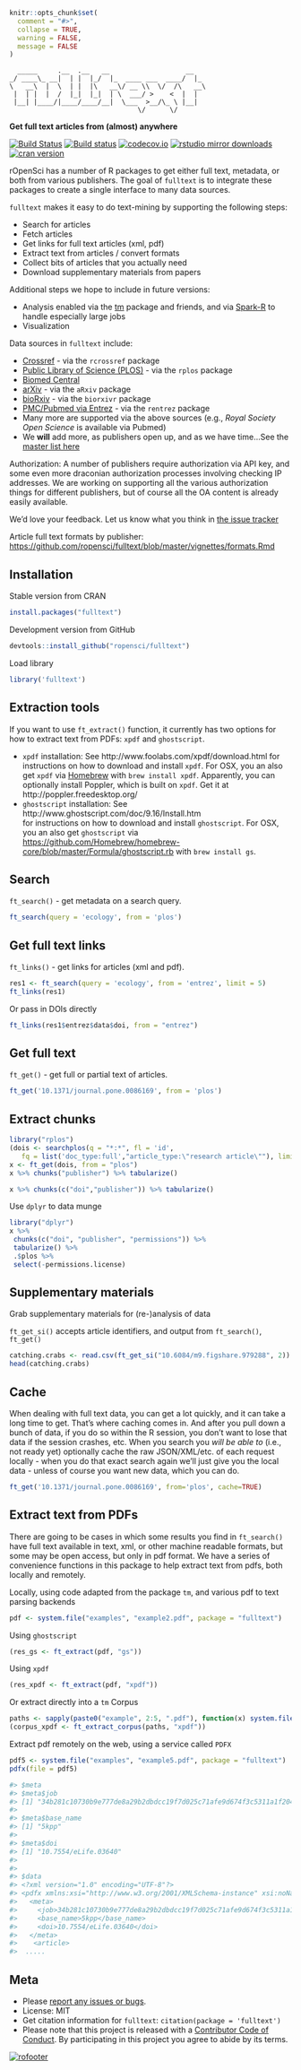 ```r
knitr::opts_chunk$set(
  comment = "#>",
  collapse = TRUE,
  warning = FALSE,
  message = FALSE
)
```

```
  _____     .__  .__   __                   __
_/ ____\_ __|  | |  |_/  |_  ____ ___  ____/  |_
\   __\  |  \  | |  |\   __\/ __ \\  \/  /\   __\
 |  | |  |  /  |_|  |_|  | \  ___/ >    <  |  |
 |__| |____/|____/____/__|  \___  >__/\_ \ |__|
                                \/      \/
```

__Get full text articles from (almost) anywhere__

[![Build Status](https://api.travis-ci.org/ropensci/fulltext.png)](https://travis-ci.org/ropensci/fulltext)
[![Build status](https://ci.appveyor.com/api/projects/status/y487h3ec5wc2s20m/branch/master?svg=true)](https://ci.appveyor.com/project/sckott/fulltext/branch/master)
[![codecov.io](https://codecov.io/github/ropensci/fulltext/coverage.svg?branch=master)](https://codecov.io/github/ropensci/fulltext?branch=master)
[![rstudio mirror downloads](http://cranlogs.r-pkg.org/badges/fulltext)](https://github.com/metacran/cranlogs.app)
[![cran version](http://www.r-pkg.org/badges/version/fulltext)](https://cran.r-project.org/package=fulltext)

rOpenSci has a number of R packages to get either full text, metadata, or both from various publishers. The goal of `fulltext` is to integrate these packages to create a single interface to many data sources.

`fulltext` makes it easy to do text-mining by supporting the following steps:

* Search for articles
* Fetch articles
* Get links for full text articles (xml, pdf)
* Extract text from articles / convert formats
* Collect bits of articles that you actually need
* Download supplementary materials from papers

Additional steps we hope to include in future versions:

* Analysis enabled via the [tm](https://cran.r-project.org/package=tm) package and friends, and via [Spark-R](https://amplab-extras.github.io/SparkR-pkg/) to handle especially large jobs
* Visualization

Data sources in `fulltext` include:

* [Crossref](http://www.crossref.org/) - via the `rcrossref` package
* [Public Library of Science (PLOS)](https://www.plos.org/) - via the `rplos` package
* [Biomed Central](http://www.biomedcentral.com/)
* [arXiv](https://arxiv.org) - via the `aRxiv` package
* [bioRxiv](http://biorxiv.org/) - via the `biorxivr` package
* [PMC/Pubmed via Entrez](http://www.ncbi.nlm.nih.gov/) - via the `rentrez` package
* Many more are supported via the above sources (e.g., _Royal Society Open Science_ is 
available via Pubmed)
* We __will__ add more, as publishers open up, and as we have time...See the [master list here](https://github.com/ropensci/fulltext/issues/4#issuecomment-52376743)

Authorization: A number of publishers require authorization via API key, and some even more
draconian authorization processes involving checking IP addresses. We are working on supporting
all the various authorization things for different publishers, but of course all the OA content
is already easily available. 

We'd love your feedback. Let us know what you think in [the issue tracker](https://github.com/ropensci/fulltext/issues)

Article full text formats by publisher:  [https://github.com/ropensci/fulltext/blob/master/vignettes/formats.Rmd](https://github.com/ropensci/fulltext/blob/master/vignettes/formats.Rmd)

## Installation

Stable version from CRAN

```r
install.packages("fulltext")
```

Development version from GitHub

```r
devtools::install_github("ropensci/fulltext")
```

Load library

```r
library('fulltext')
```

## Extraction tools

If you want to use `ft_extract()` function, it currently has two options for how to extract text from PDFs: `xpdf` and `ghostscript`. 

* `xpdf` installation: See http://www.foolabs.com/xpdf/download.html for instructions on how to download and install `xpdf`. For OSX, you an also get `xpdf` via [Homebrew](https://github.com/homebrew/homebrew-x11/blob/master/xpdf.rb) with `brew install xpdf`. Apparently, you can optionally install Poppler, which is built on `xpdf`. Get it at http://poppler.freedesktop.org/
* `ghostscript` installation: See http://www.ghostscript.com/doc/9.16/Install.htm  
for instructions on how to download and install `ghostscript`. For OSX, you an also get `ghostscript` via <https://github.com/Homebrew/homebrew-core/blob/master/Formula/ghostscript.rb> with `brew install gs`.

## Search

`ft_search()` - get metadata on a search query.

```r
ft_search(query = 'ecology', from = 'plos')
```

## Get full text links

`ft_links()` - get links for articles (xml and pdf).

```r
res1 <- ft_search(query = 'ecology', from = 'entrez', limit = 5)
ft_links(res1)
```

Or pass in DOIs directly

```r
ft_links(res1$entrez$data$doi, from = "entrez")
```

## Get full text

`ft_get()` - get full or partial text of articles.

```r
ft_get('10.1371/journal.pone.0086169', from = 'plos')
```

## Extract chunks

```r
library("rplos")
(dois <- searchplos(q = "*:*", fl = 'id',
   fq = list('doc_type:full',"article_type:\"research article\""), limit = 5)$data$id)
x <- ft_get(dois, from = "plos")
x %>% chunks("publisher") %>% tabularize()
```

```r
x %>% chunks(c("doi","publisher")) %>% tabularize()
```

Use `dplyr` to data munge

```r
library("dplyr")
x %>%
 chunks(c("doi", "publisher", "permissions")) %>%
 tabularize() %>%
 .$plos %>%
 select(-permissions.license)
```

## Supplementary materials

Grab supplementary materials for (re-)analysis of data

`ft_get_si()` accepts article identifiers, and output from `ft_search()`, `ft_get()`

```r
catching.crabs <- read.csv(ft_get_si("10.6084/m9.figshare.979288", 2))
head(catching.crabs)
```

## Cache

When dealing with full text data, you can get a lot quickly, and it can take a long time to get. That's where caching comes in. And after you pull down a bunch of data, if you do so within the R session, you don't want to lose that data if the session crashes, etc. When you search you _will be able to_ (i.e., not ready yet) optionally cache the raw JSON/XML/etc. of each request locally - when you do that exact search again we'll just give you the local data - unless of course you want new data, which you can do.

```r
ft_get('10.1371/journal.pone.0086169', from='plos', cache=TRUE)
```

## Extract text from PDFs

There are going to be cases in which some results you find in `ft_search()` have full text available in text, xml, or other machine readable formats, but some may be open access, but only in pdf format. We have a series of convenience functions in this package to help extract text from pdfs, both locally and remotely.

Locally, using code adapted from the package `tm`, and various pdf to text parsing backends

```r
pdf <- system.file("examples", "example2.pdf", package = "fulltext")
```

Using `ghostscript`

```r
(res_gs <- ft_extract(pdf, "gs"))
```

Using `xpdf`

```r
(res_xpdf <- ft_extract(pdf, "xpdf"))
```

Or extract directly into a `tm` Corpus

```r
paths <- sapply(paste0("example", 2:5, ".pdf"), function(x) system.file("examples", x, package = "fulltext"))
(corpus_xpdf <- ft_extract_corpus(paths, "xpdf"))
```

Extract pdf remotely on the web, using a service called `PDFX`

```r
pdf5 <- system.file("examples", "example5.pdf", package = "fulltext")
pdfx(file = pdf5)
```

```r
#> $meta
#> $meta$job
#> [1] "34b281c10730b9e777de8a29b2dbdcc19f7d025c71afe9d674f3c5311a1f2044"
#>
#> $meta$base_name
#> [1] "5kpp"
#>
#> $meta$doi
#> [1] "10.7554/eLife.03640"
#>
#>
#> $data
#> <?xml version="1.0" encoding="UTF-8"?>
#> <pdfx xmlns:xsi="http://www.w3.org/2001/XMLSchema-instance" xsi:noNamespaceSchemaLocation="http://pdfx.cs.man.ac.uk/static/article-schema.xsd">
#>   <meta>
#>     <job>34b281c10730b9e777de8a29b2dbdcc19f7d025c71afe9d674f3c5311a1f2044</job>
#>     <base_name>5kpp</base_name>
#>     <doi>10.7554/eLife.03640</doi>
#>   </meta>
#>    <article>
#>  .....
```

## Meta

* Please [report any issues or bugs](https://github.com/ropensci/fulltext/issues).
* License: MIT
* Get citation information for `fulltext`: `citation(package = 'fulltext')`
* Please note that this project is released with a [Contributor Code of Conduct](CONDUCT.md). By participating in this project you agree to abide by its terms.

[![rofooter](http://ropensci.org/public_images/github_footer.png)](http://ropensci.org)
